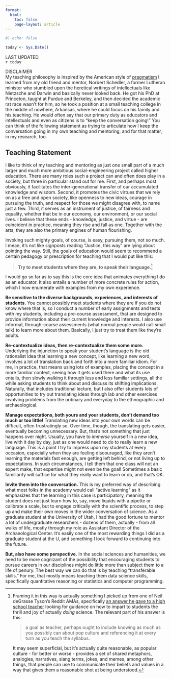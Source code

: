 ```yaml
---
format:
  html:
    toc: false
    page-layout: article
---
```


```r
#| echo: false

today <- Sys.Date()

```

::: {.disclaimer .small .text-muted}
LAST UPDATED\
`r today`

DISCLAIMER\
My teaching philosophy is inspired by the American style of
[pragmatism](https://en.wikipedia.org/wiki/Pragmatism) I learned from my old
friend and mentor, Norbert Schedler, a former Lutheran minister who stumbled
upon the heretical writings of intellectuals like Nietzsche and Darwin and
basically never looked back. He got his PhD at Princeton, taught at Purdue and
Berkeley, and then decided the academic rat race wasn't for him, so he took a
position at a small teaching college in the middle of nowhere, Arkansas, where
he could focus on his family and his teaching. He would often say that our
primary duty as educators and intellectuals and even as citizens is to "keep the
conversation going!" You can think of the following statement as trying to
articulate how I keep the conversation going in my own teaching and mentoring,
and for that matter, in my research, too.
:::

## Teaching Statement

I like to think of my teaching and mentoring as just one small part of a much
larger and much more ambitious social-engineering project called higher
education. There are many roles such a project can and often does play in a
society, but three in particular stand out for me. First, and perhaps most
obviously, it facilitates the inter-generational transfer of our accumulated
knowledge and wisdom. Second, it promotes the civic virtues that we rely on as a
free and open society, like openness to new ideas, courage in pursuing the
truth, and respect for those we might disagree with, to name just a few. Third,
it serves as an instrument of justice, of fairness and equality, whether that be
in our economy, our environment, or our social lives. I believe that these
ends - knowledge, justice, and virtue - are coincident in practice, meaning they
rise and fall as one. Together with the arts, they are also the primary engines
of human flourishing.

Invoking such mighty goals, of course, is easy, pursuing them, not so much. I
mean, it's not like signposts reading "Justice, this way" are lying about
pointing the way. Still, the goals of education would seem to recommend a
certain pedagogy or prescription for teaching that I would put like this:

> **Try to meet students where they are, to speak their language**.[^1]

[^1]: Framing it in this way is actually something I picked up from one of Neil
    deGrasse Tyson's Reddit AMAs, specifically [an answer he gave to a high
    school
    teacher](https://www.reddit.com/r/IAmA/comments/mateq/comment/c2zgn1d/?utm_source=share&utm_medium=web2x&context=3)
    looking for guidance on how to impart to students the thrill and joy of
    actually *doing* science. The relevant part of his answer is this:

    > a goal as teacher, perhaps ought to include knowing as much as you
    > possibly can about pop culture and referencing it at every turn as you
    > teach the syllabus.

    It may seem superficial, but it's actually quite reasonable, as popular
    culture - for better or worse - provides a set of shared metaphors,
    analogies, narratives, slang terms, jokes, and memes, among other things,
    that people can use to communicate their beliefs and values in a way that
    gives them a reasonable shot at being understood.

I would go so far as to say this is the core idea that animates everything I do
as an educator. It also entails a number of more concrete rules for action,
which I now enumerate with examples from my own experience.

**Be sensitive to the diverse backgrounds, experiences, and interests of
students.** You cannot possibly meet students where they are if you do not know
where that is, so I conduct a number of early assignments and tests with my
students, including a pre-course assessment, that are designed to provide
information about their current knowledge and interests. I also use informal,
through-course assessments (what normal people would call small talk) to learn
more about them. Basically, I just try to treat them like they're adults.

**Re-contextualize ideas, then re-contextualize them some more.** Underlying the
injunction to speak your student's language is the old rationalist idea that
learning a new concept, like learning a new word, involves a lot of translation
back and forth into a more familiar idiom. For me, in practice, that means using
lots of examples, placing the concept in a more familiar context, seeing how it
gets used there and what its use entails, then slowly walking it through less
and less familiar settings, all the while asking students to think about and
discuss its shifting implications. Naturally, that includes traditional lecture,
but I also offer students lots of opportunities to try out translating ideas
through lab and other exercises involving problems from the ordinary and
everyday to the ethnographic and archaeological.

**Manage expectations, both yours and your students, don't demand too much or
too little!** Translating new ideas into your own words can be difficult, often
frustratingly so. Over time, though, the translating gets easier, eventually
becoming unnecessary. But, that's not something that just happens over night.
Usually, you have to *immerse* yourself in a new idea, live with it day by day,
just as one would need to do to really learn a new language. This is a point I
try to impress upon my students at every occasion, especially when they are
feeling discouraged, like they aren't learning the materials fast enough, are
getting left behind, or not living up to expectations. In such circumstances, I
tell them that one class will not an expert make, that expertise might not even
be the goal! Sometimes a basic familiarity will suffice for what they really
want to learn or do, and that's OK.

**Invite them into the conversation.** This is my preferred way of describing
what most folks in the academy would call "active learning" as it emphasizes
that the learning in this case is participatory, meaning the student does not
just learn how to, say, move liquids with a pipette or calibrate a scale, but to
engage critically with the scientific process, to step up and make their own
moves in the wider conversation of science. As a graduate student at the
University of Utah, I had the good fortune to mentor a lot of undergraduate
researchers - dozens of them, actually - from all walks of life, mostly through
my role as Assistant Director of the Archaeological Center. It's easily one of
the most rewarding things I did as a graduate student at the U, and something I
look forward to continuing into the future.

**But, also have some perspective.** In the social sciences and humanities, we
need to be more cognizant of the possibility that encouraging students to pursue
careers in our disciplines might do little more than subject them to a life of
penury. The best way we can do that is by teaching "transferable skills." For
me, that mostly means teaching them data science skills, specifically
quantitative reasoning or statistics and computer programming.